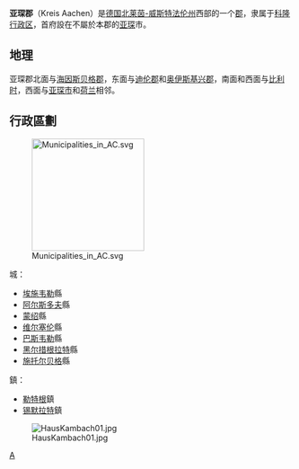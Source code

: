 {{德国郡级行政单位
| 县徽图 =Image:DEU Staedteregion Aachen COA.svg
| 在德国内的位置图 = Image:Lage des Kreises Aachen in Deutschland.PNG
| 所属联邦州 = 北莱茵-威斯特法伦州
| 所属行政区 = 科隆行政区
| 首府 = 亚琛
| 面积 = 546.33
| 人口 = 308,273
| 统计时间 = 2009年9月30日
| 人口密度 = 564
| 汽车牌号 = AC
| 下设城镇 = 7个县、2个镇
| 政府地址 = Zollernstraße 10<br />52070 Aachen
| 政府网站 = www.kreis-aachen.de
| 在州内的位置图 = Image:North rhine w ac.png
|}}

'''亚琛郡'''（Kreis Aachen）是[[德国|德国]][[北莱茵-威斯特法伦州|北莱茵-威斯特法伦州]]西部的一个[[郡_(德国)|郡]]，隶属于[[科隆行政区|科隆行政区]]，首府設在不屬於本郡的[[亚琛|亚琛]]市。

== 地理 ==
亚琛郡北面与[[海因斯贝格郡|海因斯贝格郡]]，东面与[[迪伦郡|迪伦郡]]和[[奥伊斯基兴郡|奥伊斯基兴郡]]，南面和西面与[[比利时|比利时]]，西面与[[亚琛|亚琛市]]和[[荷兰|荷兰]]相邻。

== 行政區劃 ==

[[File:Municipalities_in_AC.svg|200px]]

城：
* [[埃施韦勒|埃施韦勒]]縣
* [[阿尔斯多夫_(北莱茵-威斯特法伦州)|阿尔斯多夫]]縣 
* [[蒙绍|蒙绍]]縣 
* [[维尔塞伦|维尔塞伦]]縣 
* [[巴斯韦勒|巴斯韦勒]]縣
* [[黑尔措根拉特|黑尔措根拉特]]縣 
* [[施托尔贝格|施托尔贝格]]縣 

鎮：
* [[勒特根|勒特根]]鎮 
* [[锡默拉特|锡默拉特]]鎮 

[[File:HausKambach01.jpg|thumb]]

{{北莱茵-威斯特法伦州行政区划}}

[[Category:北莱茵-威斯特法伦州的县|A]]